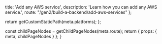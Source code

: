 
  title: 'Add any AWS service',
  description: 'Learn how you can add any AWS service.',
  route: "/gen2/build-a-backend/add-aws-services"
};

  return getCustomStaticPath(meta.platforms);
};

  const childPageNodes = getChildPageNodes(meta.route);
  return {
    props: {
      meta,
      childPageNodes
    }
  };
}

<Overview childPageNodes={props.childPageNodes} />
